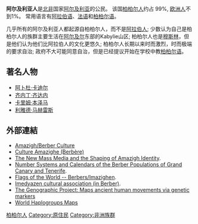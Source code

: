 '''阿尔及利亚人'''是[[北非|北非]]国家[[阿尔及利亚|阿尔及利亚]]的公民。 该国[[柏柏尔人|柏柏尔人]]约占 99%, [[欧洲人|欧洲人]]不到1%。 常用语言有[[阿拉伯语|阿拉伯语]]、[[法语|法语]]和[[柏柏尔语|柏柏尔语]]。

几乎所有的阿尔及利亚人都起源自柏柏尔人，而不是[[阿拉伯人|阿拉伯人]]; 少数认为自己是柏柏尔人的族群主要生活在[[阿尔及尔|阿尔及尔]]东部的Kabylie山区; 柏柏尔人也是[[穆斯林|穆斯林]]，但是他们认为他们比阿拉伯人的文化更悠久; 柏柏尔人长期以来时而激烈，时而极端的要求自治; 政府不大可能同意自治，但是已经提议开始在学校中教[[柏柏尔语|柏柏尔语]]。



==著名人物==
* [[阿卜杜·卡迪尔|阿卜杜·卡迪尔]]
* [[齐内丁·齐达内|齐内丁·齐达内]]
* [[卡里姆·本泽马|卡里姆·本泽马]]
* [[利雅德·马赫雷斯|利雅德·马赫雷斯]]

==外部連結==
{{Commons category}}
{{Wikiquote}}
* [https://web.archive.org/web/20190505021713/http://www.agraw.com/ Amazigh/Berber Culture]
* [http://www.fadma.be Culture Amazighe (Berbère)]
* [http://www2.nau.edu/~jar/RIL_10.html The New Mass Media and the Shaping of Amazigh Identity].
* [http://www.wam.umd.edu/~tlaloc/archastro/ae26.html Number Systems and Calendars of the Berber Populations of Grand Canary and Tenerife].
* [https://web.archive.org/web/20060804154052/http://fotw.vexillum.com/flags/berber.html Flags of the World -- Berbers/Imazighen].
* [http://imedyazen1.tripod.com/ Imedyazen cultural association (in Berber)].
* [https://www3.nationalgeographic.com/genographic/atlas.html The Genographic Project: Maps ancient human movements via genetic markers] {{Wayback|url=https://www3.nationalgeographic.com/genographic/atlas.html |date=20080405232839 }}
* [https://web.archive.org/web/20040728005528/http://www.scs.uiuc.edu/~mcdonald/WorldHaplogroupsMaps.pdf World Haplogroups Maps]

[[Category:柏柏尔人|]]
[[Category:原住民|Category:原住民]]
[[Category:非洲族群|Category:非洲族群]]